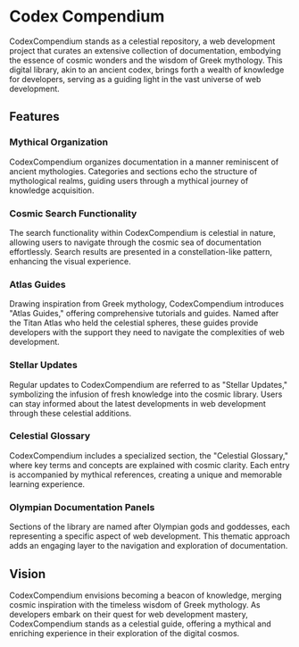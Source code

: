 # Codex Compendium

CodexCompendium stands as a celestial repository, a web development project that curates an extensive collection of documentation, embodying the essence of cosmic wonders and the wisdom of Greek mythology. This digital library, akin to an ancient codex, brings forth a wealth of knowledge for developers, serving as a guiding light in the vast universe of web development.

## Features

### Mythical Organization

CodexCompendium organizes documentation in a manner reminiscent of ancient mythologies. Categories and sections echo the structure of mythological realms, guiding users through a mythical journey of knowledge acquisition.

### Cosmic Search Functionality

The search functionality within CodexCompendium is celestial in nature, allowing users to navigate through the cosmic sea of documentation effortlessly. Search results are presented in a constellation-like pattern, enhancing the visual experience.

### Atlas Guides

Drawing inspiration from Greek mythology, CodexCompendium introduces "Atlas Guides," offering comprehensive tutorials and guides. Named after the Titan Atlas who held the celestial spheres, these guides provide developers with the support they need to navigate the complexities of web development.

### Stellar Updates

Regular updates to CodexCompendium are referred to as "Stellar Updates," symbolizing the infusion of fresh knowledge into the cosmic library. Users can stay informed about the latest developments in web development through these celestial additions.

### Celestial Glossary

CodexCompendium includes a specialized section, the "Celestial Glossary," where key terms and concepts are explained with cosmic clarity. Each entry is accompanied by mythical references, creating a unique and memorable learning experience.

### Olympian Documentation Panels

Sections of the library are named after Olympian gods and goddesses, each representing a specific aspect of web development. This thematic approach adds an engaging layer to the navigation and exploration of documentation.

## Vision

CodexCompendium envisions becoming a beacon of knowledge, merging cosmic inspiration with the timeless wisdom of Greek mythology. As developers embark on their quest for web development mastery, CodexCompendium stands as a celestial guide, offering a mythical and enriching experience in their exploration of the digital cosmos.